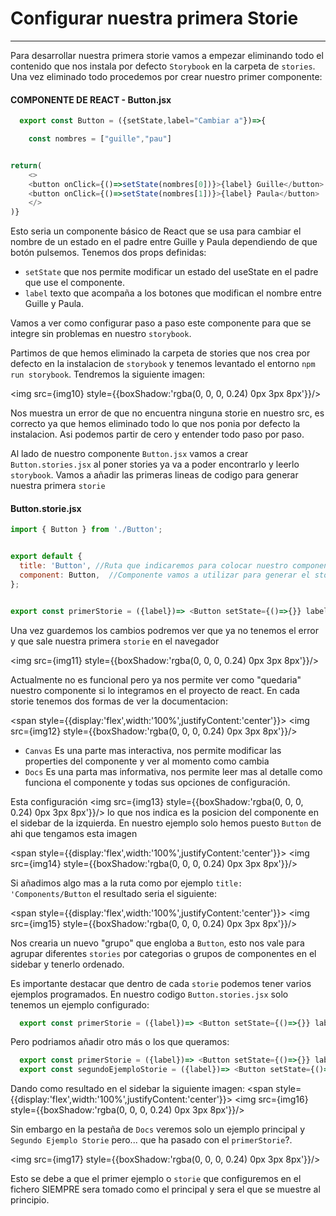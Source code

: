 




<Meta title="Formación/Storybook/Conocimientos - Basicos/Componentes.stories.mdx/Primera Storie"/>



# Configurar nuestra primera Storie
---
Para desarrollar nuestra primera storie vamos a empezar eliminando todo el contenido que nos instala por defecto `Storybook` en la carpeta de `stories`. Una vez eliminado todo procedemos por crear nuestro primer componente:

#### COMPONENTE DE REACT - Button.jsx
```javascript
  export const Button = ({setState,label="Cambiar a"})=>{

    const nombres = ["guille","pau"]


return(
    <>
    <button onClick={()=>setState(nombres[0])}>{label} Guille</button>
    <button onClick={()=>setState(nombres[1])}>{label} Paula</button>
    </>
)}
```

Esto seria un componente básico de React que se usa para cambiar el nombre de un estado en el padre entre Guille y Paula dependiendo de que botón pulsemos. Tenemos dos props definidas:
* `setState` que nos permite modificar un estado del useState en el padre que use el componente.
* `label` texto que acompaña a los botones que modifican el nombre entre Guille y Paula.


Vamos a ver como configurar paso a paso este componente para que se integre sin problemas en nuestro `storybook`.

Partimos de que hemos eliminado la carpeta de stories que nos crea por defecto en la instalacion de `storybook` y tenemos levantado el entorno `npm run storybook`. Tendremos la siguiente imagen:

<img src={img10} style={{boxShadow:'rgba(0, 0, 0, 0.24) 0px 3px 8px'}}/>

Nos muestra un error de que no encuentra ninguna storie en nuestro src, es correcto ya que hemos eliminado todo lo que nos ponia por defecto la instalacion. Asi podemos partir de cero y entender todo paso por paso. 

Al lado de nuestro componente `Button.jsx` vamos a crear `Button.stories.jsx` al poner stories ya va a poder encontrarlo y leerlo `storybook`. Vamos a añadir las primeras lineas de codigo para generar nuestra primera `storie`

#### Button.storie.jsx
```javascript
import { Button } from './Button';


export default {
  title: 'Button', //Ruta que indicaremos para colocar nuestro componente en el sidebar
  component: Button,  //Componente vamos a utilizar para generar el storie
};


export const primerStorie = ({label})=> <Button setState={()=>{}} label={label}></Button>

```

Una vez guardemos los cambios podremos ver que ya no tenemos el error y que sale nuestra primera `storie` en el navegador

<img src={img11} style={{boxShadow:'rgba(0, 0, 0, 0.24) 0px 3px 8px'}}/>


Actualmente no es funcional pero ya nos permite ver como "quedaria" nuestro componente si lo integramos en el proyecto de react. En cada storie tenemos dos formas de ver la documentacion:

<span style={{display:'flex',width:'100%',justifyContent:'center'}}>
<img src={img12} style={{boxShadow:'rgba(0, 0, 0, 0.24) 0px 3px 8px'}}/>
</span>




* `Canvas` Es una parte mas interactiva, nos permite modificar las properties del componente y ver al momento como cambia
* `Docs` Es una parta mas informativa, nos permite leer mas al detalle como funciona el componente y todas sus opciones de configuración.

Esta configuración <img src={img13} style={{boxShadow:'rgba(0, 0, 0, 0.24) 0px 3px 8px'}}/> lo que nos indica es la posicion del componente en el sidebar de la izquierda. En nuestro ejemplo solo hemos puesto `Button` de ahi que tengamos esta imagen

<span style={{display:'flex',width:'100%',justifyContent:'center'}}>
<img src={img14} style={{boxShadow:'rgba(0, 0, 0, 0.24) 0px 3px 8px'}}/>
</span>

Si añadimos algo mas a la ruta como por ejemplo `title: 'Components/Button` el resultado seria el siguiente:

<span style={{display:'flex',width:'100%',justifyContent:'center'}}>
  <img src={img15} style={{boxShadow:'rgba(0, 0, 0, 0.24) 0px 3px 8px'}}/>
</span>

Nos crearia un nuevo "grupo" que engloba a `Button`, esto nos vale para agrupar diferentes `stories` por categorias o grupos de componentes en el sidebar y tenerlo ordenado. 

Es importante destacar que dentro de cada `storie` podemos tener varios ejemplos programados. En nuestro codigo `Button.stories.jsx` solo tenemos un ejemplo configurado:
```javascript
  export const primerStorie = ({label})=> <Button setState={()=>{}} label={label}></Button>
```
Pero podriamos añadir otro más o los que queramos:

```javascript
  export const primerStorie = ({label})=> <Button setState={()=>{}} label={label}></Button>
  export const segundoEjemploStorie = ({label})=> <Button setState={()=>{}} label={label}></Button>
```

Dando como resultado en el sidebar la siguiente imagen:
<span style={{display:'flex',width:'100%',justifyContent:'center'}}>
  <img src={img16} style={{boxShadow:'rgba(0, 0, 0, 0.24) 0px 3px 8px'}}/>
</span>

Sin embargo en la pestaña de `Docs` veremos solo un ejemplo principal y `Segundo Ejemplo Storie` pero... que ha pasado con el `primerStorie`?.

<img src={img17} style={{boxShadow:'rgba(0, 0, 0, 0.24) 0px 3px 8px'}}/>

Esto se debe a que el primer ejemplo o `storie` que configuremos en el fichero SIEMPRE sera tomado como el principal y sera el que se muestre al principio. 